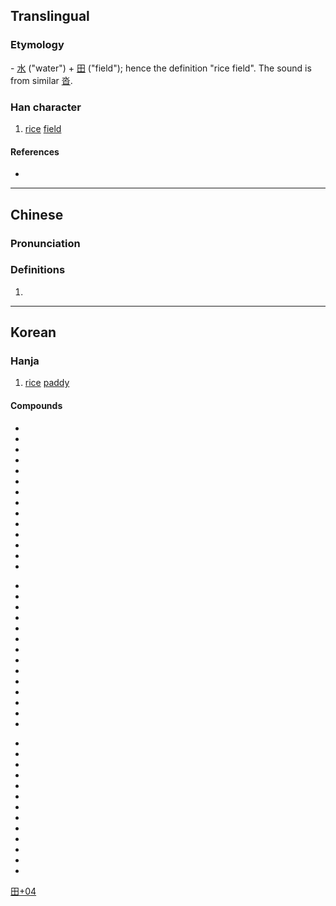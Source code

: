 {{character info/new}}
==Translingual==

===Etymology===
{{liushu|ic}} - [[水]] ("water") + [[田]] ("field"); hence the definition "rice field". The sound is from similar [[沓]].

===Han character===
{{Han char|rn=102|rad=田|as=04|sn=9|four=12603|canj=EW,XEW|ids=⿱水田}}

# [[rice]] [[field]]

====References====
* {{Han ref|kx=0760.341|dkj=|dj=1170.170|hdz=42533.061|uh=7553|ud=30035|bh=|bd=}}

----

==Chinese==
{{zh-forms}}

===Pronunciation===
{{zh-pron
|m=duō
|m-s=
|dg=
|c=
|c-t=
|g=
|h=pfs=
|j=
|mb=
|md=
|mn=
|mn-t=
|w=
|x=
|mc=y
|oc=y
|cat=n
}}

===Definitions===
{{zh-hanzi}}

# {{rfdef|lang=zh}}

----

==Korean==

===Hanja===
{{ko-hanja/new|논|답}}

# [[rice]] [[paddy]]

====Compounds====
{{der-top3|Compounds}}
* {{ko-l|건답|乾畓}}
* {{ko-l|공답|公畓}}
* {{ko-l|기답|起畓}}
* {{ko-l|남전북답|南田北畓}}
* {{ko-l|능답|陵畓}}
* {{ko-l|동답|[[洞畓]], [[垌畓]]}}
* {{ko-l|둔전답|屯田畓}}
* {{ko-l|묘답|墓畓}}
* {{ko-l|문전옥답|門前沃畓}}
* {{ko-l|민답|民畓}}
* {{ko-l|박전박답|薄田薄畓}}
* {{ko-l|박답|薄畓}}
* {{ko-l|백답|白畓}}
* {{ko-l|번답|反畓}}
{{der-mid3}}
* {{ko-l|보답|洑畓}}
* {{ko-l|본답|本畓}}
* {{ko-l|봉답|奉畓}}
* {{ko-l|사답|[[寺畓]], [[私畓]]}}
* {{ko-l|산답|散畓}}
* {{ko-l|상답|上畓}}
* {{ko-l|상등답|上等畓}}
* {{ko-l|상전옥답|上田沃畓}}
* {{ko-l|수답|水畓}}
* {{ko-l|숙답|熟畓}}
* {{ko-l|신답|新畓}}
* {{ko-l|양답|良畓}}
* {{ko-l|양전옥답|良田沃畓}}
* {{ko-l|옥전옥답|沃田沃畓}}
{{der-mid3}}
* {{ko-l|옥답|沃畓}}
* {{ko-l|위답|位畓}}
* {{ko-l|위토답|位土畓}}
* {{ko-l|원답|原畓}}
* {{ko-l|작답|作畓}}
* {{ko-l|저수답|貯水畓}}
* {{ko-l|전답|田畓}}
* {{ko-l|중답|中畓}}
* {{ko-l|척답|瘠畓}}
* {{ko-l|천봉답|天奉畓}}
* {{ko-l|천수답|天水畓}}
* {{ko-l|하답|下畓}}
* {{ko-l|황답|荒畓}}
{{der-bottom}}

[[Category:Korean-only CJKV Characters|田+04]]